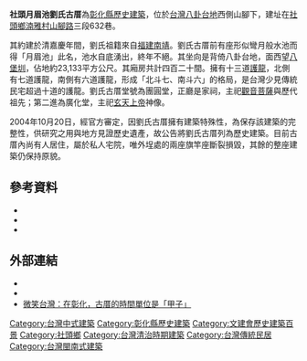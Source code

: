 
{{tw monument
|name=社頭月眉池劉氏古厝
|formername=
|image=月眉池劉氏古厝-張利聰.jpg
|imagename=
|othername=
|formalname=
|level=歷史建築
|class=
|time={{QIN}}嘉慶年間
|location={{TWN}}[[彰化縣|彰化縣]][[社頭鄉|社頭鄉]][[湳雅村_(彰化縣)|湳雅村]][[縣道137號|山腳路]]三段632巷
|open=
|cost=
|website=
}}
'''社頭月眉池劉氏古厝'''為[[彰化縣|彰化縣]][[台灣歷史建築|歷史建築]]，位於[[台灣|台灣]][[八卦台地|八卦台地]]西側山腳下，建址在[[社頭鄉|社頭鄉]][[湳雅村_(彰化縣)|湳雅村]][[縣道137號|山腳路]]三段632巷。

其約建於清嘉慶年間，劉氏祖籍來自[[福建省|福建]][[南靖縣|南靖]]。劉氏古厝前有座形似彎月般水池而得「月眉池」此名，池水自底湧出，終年不絕。其坐向是背倚八卦台地，面西望[[八堡圳|八堡圳]]，佔地約23,133平方公尺。其廂房共計四百二十間。擁有十三道[[護龍|護龍]]，北側有七道護龍，南側有六道護龍，形成「北斗七、南斗六」的格局，是台灣少見傳統民宅超過十道的護龍。劉氏古厝堂號為團圓堂，正廳是家祠，主祀[[觀音菩薩|觀音菩薩]]與歷代祖先；第二進為廣化堂，主祀[[玄天上帝|玄天上帝]]神像。

2004年10月20日，經官方審定，因劉氏古厝擁有建築特殊性，為保存該建築的完整性，供研究之用與地方見證歷史遺產，故公告將劉氏古厝列為歷史建築。目前古厝內尚有人居住，屬於私人宅院，唯外埕處的兩座旗竿座斷裂損毀，其餘的整座建築仍保持原貌。

==參考資料==
<div class="references-small">
*{{cite web|url=http://mus.bocach.gov.tw/index.jsp?ind=9&id=66|title=古蹟與歷史 社頭月眉池劉氏古厝|publisher=彰化縣古蹟與歷史建築資訊網|accessdate=2011-01-23|language=zh-tw|date=}}{{dead link|date=2018年4月 |bot=InternetArchiveBot |fix-attempted=yes }}
*{{cite news|url=http://www.libertytimes.com.tw/2010/new/oct/13/today-center5.htm|title=社頭劉家古厝月眉池 步道fun心|author=顏宏駿|publisher=自由電子報|accessdate=2011-01-23|language=zh-tw|date=2010-10-13}}
*{{cite web|url=http://www.hach.gov.tw/hach/frontsite/cultureassets/caseBasicInfoAction.do?method=doViewCaseBasicInfo&caseId=NA09602000891&version=1&assetsClassifyId=1.2&menuId=301|title=文化資產個案導覽 社頭月眉池劉氏古厝|publisher=行政院文化建設委員會文化資產總管理處籌備處|accessdate=2011-01-23|language=zh-tw|date=}}{{dead link|date=2018年4月 |bot=InternetArchiveBot |fix-attempted=yes }}
</div>

==外部連結==
{{commons category|Liu Family Mansion Crescent Pond, Shetou}}
*{{cite web|url=http://tourism.chcg.gov.tw/Appreciate/beauty_detail.aspx?KF=GSbd!0!bVWFbQ%3D|title=魅力景點 劉宅月眉池|publisher=彰化縣旅遊資訊網|accessdate=2011-01-23|language=zh-tw|date=}}{{Dead link|date=2018年6月 |bot=InternetArchiveBot |fix-attempted=no }}
*{{cite web|url=http://www.trimt-nsa.gov.tw/cht/unit_01_2_1.aspx?newsID=445|title=整建後的…社頭鄉 月眉池團圓堂|publisher=交通部觀光局參山國家風景區管理處|accessdate=2011-01-23|language=zh-tw|date=2010-08-12}}{{dead link|date=2018年4月 |bot=InternetArchiveBot |fix-attempted=yes }}
*[https://smiletaiwan.cw.com.tw/article/1148 微笑台灣：在彰化，古厝的時間單位是「甲子」]

{{彰化縣文化資產}}
{{臺灣歷史建築百景}}

[[Category:台灣中式建築|Category:台灣中式建築]]
[[Category:彰化縣歷史建築|Category:彰化縣歷史建築]]
[[Category:文建會歷史建築百景|Category:文建會歷史建築百景]]
[[Category:社頭鄉|Category:社頭鄉]]
[[Category:台灣清治時期建築|Category:台灣清治時期建築]]
[[Category:台灣傳統民居|Category:台灣傳統民居]]
[[Category:台灣閩南式建築|Category:台灣閩南式建築]]